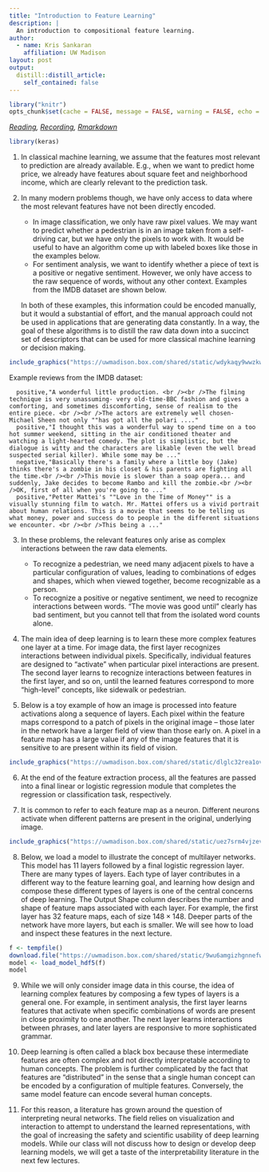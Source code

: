 ```yaml
---
title: "Introduction to Feature Learning"
description: | 
  An introduction to compositional feature learning.
author:
  - name: Kris Sankaran
    affiliation: UW Madison
layout: post
output:
  distill::distill_article:
    self_contained: false
---
```


```r
library("knitr")
opts_chunk$set(cache = FALSE, message = FALSE, warning = FALSE, echo = TRUE)
```

_[Reading](https://distill.pub/2016/handwriting/), [Recording](https://mediaspace.wisc.edu/media/Week%2013%20%5B1%5D%20%20Introduction%20to%20Feature%20Learning/1_7qiw6ydn), [Rmarkdown](https://github.com/krisrs1128/stat436_s24/blob/main/notes/2024-12-27-week13-1.Rmd)_

```r
library(keras)
```

1. In classical machine learning, we assume that the features most relevant to
prediction are already available. E.g., when we want to predict home price, we
already have features about square feet and neighborhood income, which are
clearly relevant to the prediction task.

2. In many modern problems though, we have only access to data where the most
relevant features have not been directly encoded.

  	* In image classification, we only have raw pixel values. We may want to
  	predict whether a pedestrian is in an image taken from a self-driving car,
  	but we have only the pixels to work with. It would be useful to have an
  	algorithm come up with labeled boxes like those in the examples below.
  	* For sentiment analysis, we want to identify whether a piece of text is a
  	positive or negative sentiment. However, we only have access to the raw
  	sequence of words, without any other context. Examples from the IMDB dataset
  	are shown below.
  	
    In both of these examples, this information could be encoded manually, but
    it would a substantial of effort, and the manual approach could not be used
    in applications that are generating data constantly. In a way, the goal of
    these algorithms is to distill the raw data down into a succinct set of
    descriptors that can be used for more classical machine learning or decision
    making.
    
```r
include_graphics("https://uwmadison.box.com/shared/static/wdykaqy9wwzkwneoqqva0550vpni6vfo.jpeg")
```

Example reviews from the IMDB dataset:

```
  positive,"A wonderful little production. <br /><br />The filming technique is very unassuming- very old-time-BBC fashion and gives a comforting, and sometimes discomforting, sense of realism to the entire piece. <br /><br />The actors are extremely well chosen- Michael Sheen not only ""has got all the polari ...."
  positive,"I thought this was a wonderful way to spend time on a too hot summer weekend, sitting in the air conditioned theater and watching a light-hearted comedy. The plot is simplistic, but the dialogue is witty and the characters are likable (even the well bread suspected serial killer). While some may be ..."
  negative,"Basically there's a family where a little boy (Jake) thinks there's a zombie in his closet & his parents are fighting all the time.<br /><br />This movie is slower than a soap opera... and suddenly, Jake decides to become Rambo and kill the zombie.<br /><br />OK, first of all when you're going to ..."
  positive,"Petter Mattei's ""Love in the Time of Money"" is a visually stunning film to watch. Mr. Mattei offers us a vivid portrait about human relations. This is a movie that seems to be telling us what money, power and success do to people in the different situations we encounter. <br /><br />This being a ..."
```

3. In these problems, the relevant features only arise as complex interactions
between the raw data elements.
  
  	* To recognize a pedestrian, we need many adjacent pixels to have a
  	particular configuration of values, leading to combinations of edges and
  	shapes, which when viewed together, become recognizable as a person.
  	* To recognize a positive or negative sentiment, we need to recognize
  	interactions between words. "The movie was good until" clearly has bad
  	sentiment, but you cannot tell that from the isolated word counts alone.
	
4. The main idea of deep learning is to learn these more complex features one
layer at a time. For image data, the first layer recognizes interactions between
individual pixels. Specifically, individual features are designed to "activate"
when particular pixel interactions are present. The second layer learns to
recognize interactions between features in the first layer, and so on, until the
learned features correspond to more "high-level" concepts, like sidewalk or
pedestrian.

5. Below is a toy example of how an image is processed into feature activations
along a sequence of layers. Each pixel within the feature maps correspond to a
patch of pixels in the original image -- those later in the network have a
larger field of view than those early on. A pixel in a feature map has a large
value if any of the image features that it is sensitive to are present within
its field of vision.

```r
include_graphics("https://uwmadison.box.com/shared/static/dlglc32rea1ovqrwgj9in6yxje5ml036.png")
```
	
6. At the end of the feature extraction process, all the features are passed
into a final linear or logistic regression module that completes the regression
or classification task, respectively.

7. It is common to refer to each feature map as a neuron. Different neurons
activate when different patterns are present in the original, underlying image.

```r
include_graphics("https://uwmadison.box.com/shared/static/uez7srm4vjzev1qsg93tb03vjgkqpt81.png")
```

8. Below, we load a model to illustrate the concept of multilayer networks. This
model has 11 layers followed by a final logistic regression layer. There are
many types of layers. Each type of layer contributes in a different way to the
feature learning goal, and learning how design and compose these different types
of layers is one of the central concerns of deep learning. The Output Shape
column describes the number and shape of feature maps associated with each
layer. For example, the first layer has 32 feature maps, each of size $148
\times 148$. Deeper parts of the network have more layers, but each is smaller.
We will see how to load and inspect these features in the next lecture.

```r
f <- tempfile()
download.file("https://uwmadison.box.com/shared/static/9wu6amgizhgnnefwrnyqzkf8glb6ktny.h5", f)
model <- load_model_hdf5(f)
model
```

9. While we will only consider image data in this course, the idea of learning
complex features by composing a few types of layers is a general one. For
example, in sentiment analysis, the first layer learns features that activate
when specific combinations of words are present in close proximity to one
another. The next layer learns interactions between phrases, and later layers
are responsive to more sophisticated grammar.

10. Deep learning is often called a black box because these intermediate features
are often complex and not directly interpretable according to human concepts.
The problem is further complicated by the fact that features are "distributed"
in the sense that a single human concept can be encoded by a configuration of
multiple features. Conversely, the same model feature can encode several human
concepts.
	
11. For this reason, a literature has grown around the question of interpreting
neural networks. The field relies on visualization and interaction to attempt to
understand the learned representations, with the goal of increasing the safety
and scientific usability of deep learning models. While our class will not
discuss how to design or develop deep learning models, we will get a taste of
the interpretability literature in the next few lectures.
